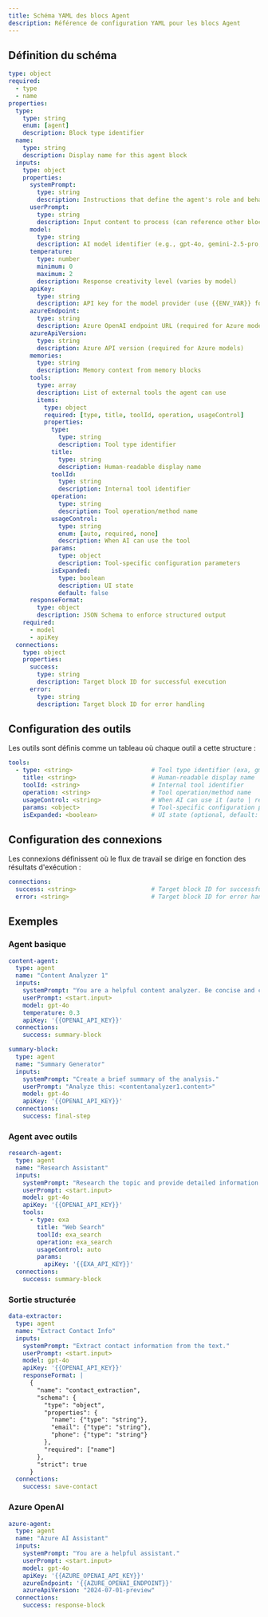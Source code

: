 ```yaml
---
title: Schéma YAML des blocs Agent
description: Référence de configuration YAML pour les blocs Agent
---
```


## Définition du schéma

```yaml
type: object
required:
  - type
  - name
properties:
  type:
    type: string
    enum: [agent]
    description: Block type identifier
  name:
    type: string
    description: Display name for this agent block
  inputs:
    type: object
    properties:
      systemPrompt:
        type: string
        description: Instructions that define the agent's role and behavior
      userPrompt:
        type: string
        description: Input content to process (can reference other blocks)
      model:
        type: string
        description: AI model identifier (e.g., gpt-4o, gemini-2.5-pro, deepseek-chat)
      temperature:
        type: number
        minimum: 0
        maximum: 2
        description: Response creativity level (varies by model)
      apiKey:
        type: string
        description: API key for the model provider (use {{ENV_VAR}} format)
      azureEndpoint:
        type: string
        description: Azure OpenAI endpoint URL (required for Azure models)
      azureApiVersion:
        type: string
        description: Azure API version (required for Azure models)
      memories:
        type: string
        description: Memory context from memory blocks
      tools:
        type: array
        description: List of external tools the agent can use
        items:
          type: object
          required: [type, title, toolId, operation, usageControl]
          properties:
            type:
              type: string
              description: Tool type identifier
            title:
              type: string
              description: Human-readable display name
            toolId:
              type: string
              description: Internal tool identifier
            operation:
              type: string
              description: Tool operation/method name
            usageControl:
              type: string
              enum: [auto, required, none]
              description: When AI can use the tool
            params:
              type: object
              description: Tool-specific configuration parameters
            isExpanded:
              type: boolean
              description: UI state
              default: false
      responseFormat:
        type: object
        description: JSON Schema to enforce structured output
    required:
      - model
      - apiKey
  connections:
    type: object
    properties:
      success:
        type: string
        description: Target block ID for successful execution
      error:
        type: string
        description: Target block ID for error handling
```

## Configuration des outils

Les outils sont définis comme un tableau où chaque outil a cette structure :

```yaml
tools:
  - type: <string>                      # Tool type identifier (exa, gmail, slack, etc.)
    title: <string>                     # Human-readable display name
    toolId: <string>                    # Internal tool identifier
    operation: <string>                 # Tool operation/method name
    usageControl: <string>              # When AI can use it (auto | required | none)
    params: <object>                    # Tool-specific configuration parameters
    isExpanded: <boolean>               # UI state (optional, default: false)
```

## Configuration des connexions

Les connexions définissent où le flux de travail se dirige en fonction des résultats d'exécution :

```yaml
connections:
  success: <string>                     # Target block ID for successful execution
  error: <string>                       # Target block ID for error handling (optional)
```

## Exemples

### Agent basique

```yaml
content-agent:
  type: agent
  name: "Content Analyzer 1"
  inputs:
    systemPrompt: "You are a helpful content analyzer. Be concise and clear."
    userPrompt: <start.input>
    model: gpt-4o
    temperature: 0.3
    apiKey: '{{OPENAI_API_KEY}}'
  connections:
    success: summary-block

summary-block:
  type: agent
  name: "Summary Generator"
  inputs:
    systemPrompt: "Create a brief summary of the analysis."
    userPrompt: "Analyze this: <contentanalyzer1.content>"
    model: gpt-4o
    apiKey: '{{OPENAI_API_KEY}}'
  connections:
    success: final-step
```

### Agent avec outils

```yaml
research-agent:
  type: agent
  name: "Research Assistant"
  inputs:
    systemPrompt: "Research the topic and provide detailed information."
    userPrompt: <start.input>
    model: gpt-4o
    apiKey: '{{OPENAI_API_KEY}}'
    tools:
      - type: exa
        title: "Web Search"
        toolId: exa_search
        operation: exa_search
        usageControl: auto
        params:
          apiKey: '{{EXA_API_KEY}}'
  connections:
    success: summary-block
```

### Sortie structurée

```yaml
data-extractor:
  type: agent
  name: "Extract Contact Info"
  inputs:
    systemPrompt: "Extract contact information from the text."
    userPrompt: <start.input>
    model: gpt-4o
    apiKey: '{{OPENAI_API_KEY}}'
    responseFormat: |
      {
        "name": "contact_extraction",
        "schema": {
          "type": "object",
          "properties": {
            "name": {"type": "string"},
            "email": {"type": "string"},
            "phone": {"type": "string"}
          },
          "required": ["name"]
        },
        "strict": true
      }
  connections:
    success: save-contact
```

### Azure OpenAI

```yaml
azure-agent:
  type: agent
  name: "Azure AI Assistant"
  inputs:
    systemPrompt: "You are a helpful assistant."
    userPrompt: <start.input>
    model: gpt-4o
    apiKey: '{{AZURE_OPENAI_API_KEY}}'
    azureEndpoint: '{{AZURE_OPENAI_ENDPOINT}}'
    azureApiVersion: "2024-07-01-preview"
  connections:
    success: response-block
```